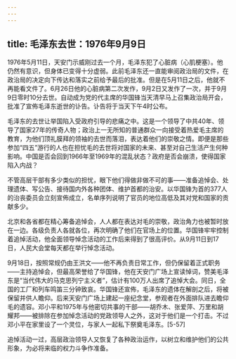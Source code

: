```yaml
---
---
---
```

title: 毛泽东去世：1976年9月9日
---



1976年5月11日，天安门示威刚过去一个月，毛泽东犯了心脏病（心肌梗塞）。他仍然有意识，但身体已变得十分虚弱。此前毛泽东还一直能审阅政治局的文件，在政治局的决定向下传达和落实之前给予最后的批准。但是在5月11日之后，他就不再能看文件了。6月26日他的心脏病第二次发作，9月2日又发作了一次，并于9月9日零时10分去世。自动成为党的代主席的华国锋当天清早马上召集政治局开会，批准了宣佈毛泽东逝世的讣告。讣告将于当天下午4时公布。

毛泽东的去世让举国陷入受政府引导的悲痛之中。这是一个领导了中共40年、领导了国家27年的传奇人物；政治上一无所知的普通群众一向接受着热爱毛主席的教育，为他们顶礼膜拜的领袖的去世而落泪，表达着他们的崇敬之情。即便是那些参加“四五”游行的人也在担忧毛的去世将对国家的未来、甚至对自己生活产生何种影响。中国是否会回到1966年至1969年的混乱状态？政府是否会崩溃，使得国家陷入内战？

不管高层干部有多少类似的担忧，眼下他们得做非做不可的事——准备追悼会、处理遗体、写公告、接待国内外各种团体、维护首都的治安。以华国锋为首的377人的治丧委员会立刻宣佈成立，名单序列说明了官员的地位高低及其对党和国家的贡献多少。

北京和各省都在精心筹备追悼会，人人都在表达对毛的崇敬，政治角力也被暂时放在一边。各级负责人各就各位，再次明确了他们在官场上的位置。华国锋牢牢控制着追悼活动，他全面领导悼念活动的工作后来得到了很高评价。从9月11日到17日，人民大会堂每天都在举行悼念活动。

9月18日，按照常规仍由王洪文——他不再负责日常工作，但仍保留着正式职务——主持追悼会，但最高荣誉给了华国锋，他在天安门广场上宣读悼词，赞美毛泽东是“当代伟大的马克思列宁主义者”，估计有100万人出席了追悼大会。同日，全国的工厂和列车鸣笛三分钟致哀。华国锋还宣佈，毛泽东的遗体在解剖之后，将被保留并供人瞻仰。后来天安门广场上建起一座纪念堂，参观者在外面排队进去瞻仰毛的遗容。邓小平和1975年与他密切共事的干部——胡乔木、张爱萍、万里和胡耀邦——被排除在参加悼念活动的党政领导人之外，这对于他们是一个打击。不过邓小平在家里设了一个灵位，与家人一起私下祭奠毛泽东。[5-57]

追悼活动一过，高层政治领导人又恢复了各种政治运作，以树立和维护他们的公共形象，为必将来临的权力斗争作准备。
